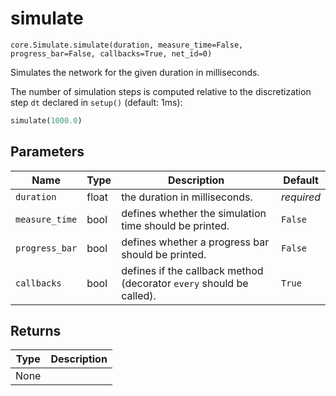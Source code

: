 # simulate { #ANNarchy.core.Simulate.simulate }

`core.Simulate.simulate(duration, measure_time=False, progress_bar=False, callbacks=True, net_id=0)`

Simulates the network for the given duration in milliseconds. 

The number of simulation steps is computed relative to the discretization step ``dt`` declared in ``setup()`` (default: 1ms):

```python
simulate(1000.0)
```

## Parameters

| Name           | Type   | Description                                                            | Default    |
|----------------|--------|------------------------------------------------------------------------|------------|
| `duration`     | float  | the duration in milliseconds.                                          | _required_ |
| `measure_time` | bool   | defines whether the simulation time should be printed.                 | `False`    |
| `progress_bar` | bool   | defines whether a progress bar should be printed.                      | `False`    |
| `callbacks`    | bool   | defines if the callback method (decorator ``every`` should be called). | `True`     |

## Returns

| Type   | Description   |
|--------|---------------|
| None   |               |